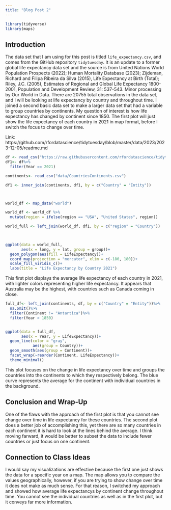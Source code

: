 ```yaml
---
title: "Blog Post 2"
---
```


```r
library(tidyverse)
library(maps)
```
## Introduction
The data set that I am using for this post is titled `life_expectancy.csv`, and  comes from the GitHub repository `tidytuesday`. It is an update to a former global life expectancy data set and the source is from United Nations World Population Prospects (2022); Human Mortality Database (2023); Zijdeman, Richard and Filipa Ribeira da Silva (2015), Life Expectancy at Birth (Total); Riley, J.C. (2005), Estimates of Regional and Global Life Expectancy 1800-2001, Population and Development Review, 31: 537-543. Minor processing by Our World in Data. There are 20755 total observations in the data set, and I will be looking at life expectancy by country and throughout time. I joined a second basic data set to make a larger data set that had a variable to group countries by continents. My question of interest is how life expectancy has changed by continent since 1850. The first plot will just show the life expectancy of each country in 2021 in map format, before I switch the focus to change over time.

Link: https://github.com/rfordatascience/tidytuesday/blob/master/data/2023/2023-12-05/readme.md 




```r
df <- read_csv("https://raw.githubusercontent.com/rfordatascience/tidytuesday/master/data/2023/2023-12-05/life_expectancy.csv")
df1<- df%>%
  filter(Year == 2021)

continents<- read_csv("data/CountriesContinents.csv")

df1 <- inner_join(continents, df1, by = c("Country" = "Entity"))



world_df <- map_data("world")

world_df <- world_df %>%
  mutate(region = ifelse(region == "USA", "United States", region))

world_full <- left_join(world_df, df1, by = c("region" = "Country"))
  


ggplot(data = world_full,
       aes(x = long, y = lat, group = group))+
  geom_polygon(aes(fill = LifeExpectancy))+
  coord_map(projection = "mercator", xlim = c(-180, 180))+
  scale_fill_viridis_c()+
  labs(title = "Life Expectancy by Country 2021")
```
This first plot displays the average life expectancy of each country in 2021, with lighter colors representing higher life expectancy. 
It appears that Australia may be the highest, with countries such as Canada coming in close. 

```r
full_df<- left_join(continents, df, by = c("Country" = "Entity"))%>%
  na.omit()%>%
  filter(Continent != "Antartica")%>%
  filter(Year > 1850)


ggplot(data = full_df, 
       aes(x = Year, y = LifeExpectancy))+
  geom_line(color = "gray", 
            aes(group = Country))+
  geom_smooth(aes(group = Continent))+
  facet_wrap(~reorder(Continent, LifeExpectancy))+
  theme_minimal()
```
This plot focuses on the change in life expectancy over time and groups the countries into the continents to which they respectively belong. The blue curve represents the average for the continent with individual countries in the background. 


## Conclusion and Wrap-Up
One of the flaws with the approach of the first plot is that you cannot see change over time in life expectancy for these countries. The second plot does a better job of accomplishing this, yet there are so many countries in each continent it is hard to look at the lines behind the average. I think moving farward, it would be better to subset the data to include fewer countries or just focus on one continent. 


## Connection to Class Ideas
I would say my visualizations are effective because the first one just shows the data for a specific year on a map. The map allows you to compare the values geographically, however, if you are trying to show change over time it does not make as much sense. For that reason, I switched my approach and showed how average life expectancys by continent change throughout time. You cannot see the individual countries as well as in the first plot, but it conveys far more information. 